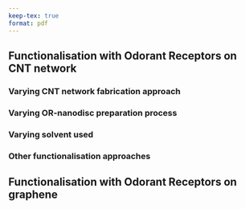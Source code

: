 ```yaml
---
keep-tex: true
format: pdf
---
```


##	Functionalisation with Odorant Receptors on CNT network
###	Varying CNT network fabrication approach {#sec-cnt-deposition-effects}
###	Varying OR-nanodisc preparation process 
###	Varying solvent used
###	Other functionalisation approaches

## Functionalisation with Odorant Receptors on graphene